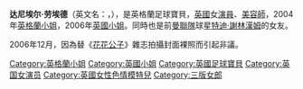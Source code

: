 {{BLP unsourced|time=2021-08-04T06:10:07+00:00}}
{{藝人
| 姓名 = 达尼埃尔·劳埃德
| 類型 = 模特兒
| 圖片 = Danielle Lloyd.jpg
| 圖片名稱 = 
| 圖片尺寸 = 
| 圖片簡介 = 
| 英文名 = Danielle Lloyd
| 出生日期 = {{birth_date_and _age|1983|12|16}}
| 出生地點 = {{flagicon|England}} [[利物浦|利物浦]]
| 國籍 = {{GBR}}
| 逝世日期 = 
| 逝世地點 =
| 配偶 =
| 職業 = [[演員|演員]]、[[美容師|美容師]]、[[足球寶貝|足球寶貝]]
| 網站 = [http://www.daniellelloyd.com/ 官方網站]
| IMDb = 1842456
}}

'''达尼埃尔·劳埃德'''（英文名：{{lang|en|Danielle Lloyd}}，{{bd|1983年|12月16日}}），是英格蘭足球寶貝，[[英國|英國]]女[[演員|演員]]、[[美容師|美容師]]，2004年[[英格蘭小姐|英格蘭小姐]]，2006年[[英國小姐|英國小姐]]。同時也是前[[曼聯隊|曼聯隊]]球星[[特迪·謝林漢姆|特迪·謝林漢姆]]的女友。

2006年12月，因為替《[[花花公子|花花公子]]》雜志拍攝封面裸照而引起非議。

{{DEFAULTSORT:Lloyd, Danielle}}
[[Category:英格蘭小姐|Category:英格蘭小姐]]
[[Category:英國小姐|Category:英國小姐]]
[[Category:英國足球寶貝|Category:英國足球寶貝]]
[[Category:英国女演员|Category:英国女演员]]
[[Category:英國女性色情模特兒|Category:英國女性色情模特兒]]
[[Category:三版女郎|Category:三版女郎]]